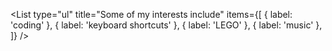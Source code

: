 <List
  type="ul"
  title="Some of my interests include"
  items={[
    { label: 'coding' },
    { label: 'keyboard shortcuts' },
    { label: 'LEGO' },
    { label: 'music' },
  ]}
/>
